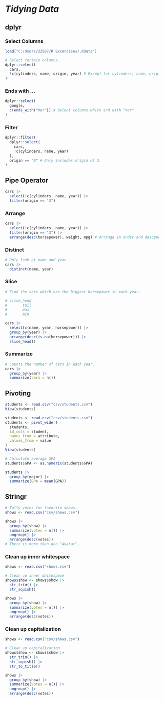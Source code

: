 # *Tidying Data*

## dplyr

### Select Columns

```r
load("C:/Users/22507/R Excercises/.RData")
```

```r
# Select certain columns.
dplyr::select(
  cars, 
  !c(cylinders, name, origin, year) # Except for cylinders, name, origin, year.
)
```

### Ends with ...

```r
dplyr::select(
  google, 
  c(ends_with("Ver")) # Select columns which end with "Ver".
)
```

### Filter

```r
dplyr::filter(
  dplyr::select(
    cars, 
    !c(cylinders, name, year)
  ),
  origin == "3" # Only includes origin of 3.
)

```

## Pipe Operator

```r
cars |>
  select(!c(cylinders, name, year)) |>
  filter(origin == "3")
```

### Arrange

```r
cars |>
  select(!c(cylinders, name, year)) |>
  filter(origin == "3") |>
  arrange(desc(horsepower), weight, mpg) # Arrange in order and descending order.
```

### Distinct

```r
# Only look at name and year.
cars |>
  distinct(name, year)
```

### Slice

```r
# Find the cars which has the biggest horsepower in each year.

# slice_head
#       tail
#       max
#       min

cars |>
  select(c(name, year, horsepower)) |>
  group_by(year) |>
  arrange(desc(is.na(horsepower))) |>
  slice_head()
```

### Summarize

```r
# Counts the number of cars in each year.
cars |>
  group_by(year) |>
  summarize(cars = n())
```

## Pivoting

```r
students <- read.csv("csv/students.csv")
View(students)
```

```r
students <- read.csv("csv/students.csv")
students <- pivot_wider(
  students,
  id_cols = student,
  names_from = attribute,
  values_from = value
)
View(students)
```

```r
# Calculate average GPA
students$GPA <- as.numeric(students$GPA)

students |>
  group_by(major) |>
  summarize(GPA = mean(GPA))
```

## Stringr

```r
# Tally votes for favorite shows.
shows <- read.csv("csv/shows.csv")

shows |>
  group_by(show) |>
  summarize(votes = n()) |>
  ungroup() |>
  arrange(desc(votes))
# There is more than one "Avatar".
```

### Clean up inner whitespace

```r
shows <- read.csv("shows.csv")

# Clean up inner whitespace
shows$show <- shows$show |>
  str_trim() |>
  str_squish()

shows |>
  group_by(show) |>
  summarize(votes = n()) |>
  ungroup() |>
  arrange(desc(votes))
```

### Clean up capitalization

```r
shows <- read.csv("csv/shows.csv")

# Clean up capitalization
shows$show <- shows$show |>
  str_trim() |>
  str_squish() |>
  str_to_title()

shows |>
  group_by(show) |>
  summarize(votes = n()) |>
  ungroup() |>
  arrange(desc(votes))
```
